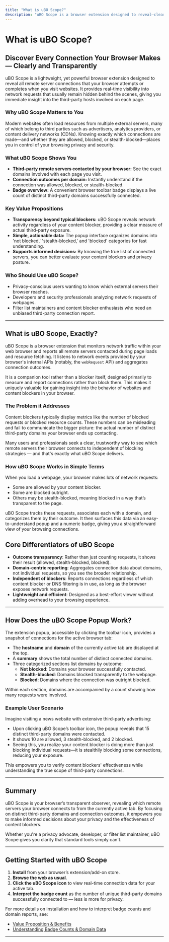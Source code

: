 ```yaml
---
title: "What is uBO Scope?"
description: "uBO Scope is a browser extension designed to reveal—clearly and simply—all connections (attempted or successful) made to remote servers from websites you visit. Its badge gives a fast overview of third-party connections, offering users visibility often hidden by both websites and content blockers. This overview grounds the product’s value and sets the stage for deeper exploration."
---
```


# What is uBO Scope?

## Discover Every Connection Your Browser Makes — Clearly and Transparently

uBO Scope is a lightweight, yet powerful browser extension designed to reveal all remote server connections that your browser attempts or completes when you visit websites. It provides real-time visibility into network requests that usually remain hidden behind the scenes, giving you immediate insight into the third-party hosts involved on each page.

### Why uBO Scope Matters to You

Modern websites often load resources from multiple external servers, many of which belong to third parties such as advertisers, analytics providers, or content delivery networks (CDNs). Knowing exactly which connections are made—and whether they are allowed, blocked, or stealth-blocked—places you in control of your browsing privacy and security.

### What uBO Scope Shows You

- **Third-party remote servers contacted by your browser:** See the exact domains involved with each page you visit.
- **Connection outcomes per domain:** Instantly understand if the connection was allowed, blocked, or stealth-blocked.
- **Badge overview:** A convenient browser toolbar badge displays a live count of distinct third-party domains successfully connected.

### Key Value Propositions

- **Transparency beyond typical blockers:** uBO Scope reveals network activity regardless of your content blocker, providing a clear measure of actual third-party exposure.
- **Simple, actionable data:** The popup interface organizes domains into 'not blocked,' 'stealth-blocked,' and 'blocked' categories for fast understanding.
- **Supports informed decisions:** By knowing the true list of connected servers, you can better evaluate your content blockers and privacy posture.

### Who Should Use uBO Scope?

- Privacy-conscious users wanting to know which external servers their browser reaches.
- Developers and security professionals analyzing network requests of webpages.
- Filter list maintainers and content blocker enthusiasts who need an unbiased third-party connection report.

---

## What is uBO Scope, Exactly?

uBO Scope is a browser extension that monitors network traffic within your web browser and reports all remote servers contacted during page loads and resource fetching. It listens to network events provided by your browser's internal APIs (notably, the `webRequest` API) and aggregates connection outcomes.

It is a companion tool rather than a blocker itself, designed primarily to measure and report connections rather than block them. This makes it uniquely valuable for gaining insight into the behavior of websites and content blockers in your browser.

### The Problem it Addresses

Content blockers typically display metrics like the number of blocked requests or blocked resource counts. These numbers can be misleading and fail to communicate the bigger picture: the actual number of distinct third-party domains your browser ends up contacting.

Many users and professionals seek a clear, trustworthy way to see which remote servers their browser connects to independent of blocking strategies — and that's exactly what uBO Scope delivers.

### How uBO Scope Works in Simple Terms

When you load a webpage, your browser makes lots of network requests:

- Some are allowed by your content blocker.
- Some are blocked outright.
- Others may be stealth-blocked, meaning blocked in a way that’s transparent to the page.

uBO Scope tracks these requests, associates each with a domain, and categorizes them by their outcome. It then surfaces this data via an easy-to-understand popup and a numeric badge, giving you a straightforward view of your browsing connections.

## Core Differentiators of uBO Scope

- **Outcome transparency**: Rather than just counting requests, it shows their result (allowed, stealth-blocked, blocked).
- **Domain-centric reporting**: Aggregates connection data about domains, not individual requests, so you see the broader relationship.
- **Independent of blockers**: Reports connections regardless of which content blocker or DNS filtering is in use, as long as the browser exposes network requests.
- **Lightweight and efficient**: Designed as a best-effort viewer without adding overhead to your browsing experience.

---

## How Does the uBO Scope Popup Work?

The extension popup, accessible by clicking the toolbar icon, provides a snapshot of connections for the active browser tab:

- The **hostname** and **domain** of the currently active tab are displayed at the top.
- A **summary** shows the total number of distinct connected domains.
- Three categorized sections list domains by outcome:
  - **Not blocked**: Domains your browser successfully contacted.
  - **Stealth-blocked**: Domains blocked transparently to the webpage.
  - **Blocked**: Domains where the connection was outright blocked.

Within each section, domains are accompanied by a count showing how many requests were involved.

### Example User Scenario

Imagine visiting a news website with extensive third-party advertising:

- Upon clicking uBO Scope’s toolbar icon, the popup reveals that 15 distinct third-party domains were contacted.
- It shows 10 are allowed, 3 stealth-blocked, and 2 blocked.
- Seeing this, you realize your content blocker is doing more than just blocking individual requests—it is stealthily blocking some connections, reducing your exposure.

This empowers you to verify content blockers' effectiveness while understanding the true scope of third-party connections.

---

## Summary

uBO Scope is your browser’s transparent observer, revealing which remote servers your browser connects to from the currently active tab. By focusing on distinct third-party domains and connection outcomes, it empowers you to make informed decisions about your privacy and the effectiveness of content blockers.

Whether you're a privacy advocate, developer, or filter list maintainer, uBO Scope gives you clarity that standard tools simply can't.

---

## Getting Started with uBO Scope

1. **Install** from your browser’s extension/add-on store.
2. **Browse the web as usual**.
3. **Click the uBO Scope icon** to view real-time connection data for your active tab.
4. **Interpret the badge count** as the number of unique third-party domains successfully connected to — less is more for privacy.

For more details on installation and how to interpret badge counts and domain reports, see:

- [Value Proposition & Benefits](/overview/introduction-core-value/core-value-proposition)
- [Understanding Badge Counts & Domain Data](/getting-started/first-run-usage/interpreting-badge)

---